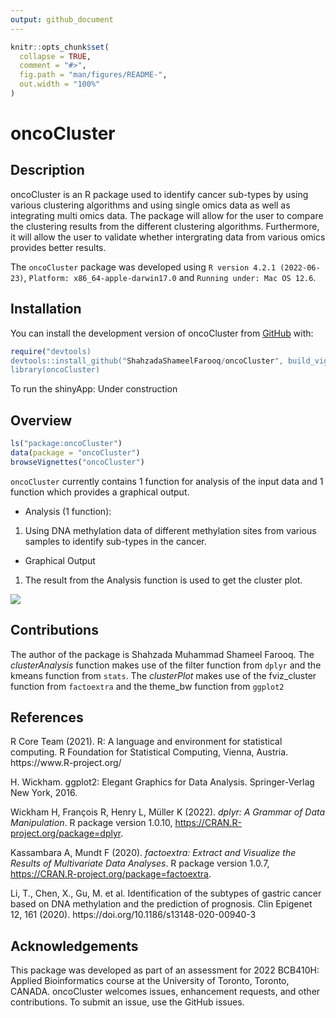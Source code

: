 ```yaml
---
output: github_document
---
```


<!-- README.md is generated from README.Rmd. Please edit that file -->

```r
knitr::opts_chunk$set(
  collapse = TRUE,
  comment = "#>",
  fig.path = "man/figures/README-",
  out.width = "100%"
)
```

# oncoCluster

<!-- badges: start -->
<!-- badges: end -->

## Description

oncoCluster is an R package used to identify cancer sub-types by using various 
clustering algorithms and using single omics data as well as integrating multi
omics data. The package will allow for the user to compare the clustering
results from the different clustering algorithms. Furthermore, it will allow the 
user to validate whether intergrating data from various omics provides better 
results. 

The `oncoCluster` package was developed using 
`R version 4.2.1 (2022-06-23)`, `Platform: x86_64-apple-darwin17.0`
and `Running under: Mac OS 12.6`.


## Installation

You can install the development version of oncoCluster from [GitHub](https://github.com/) with:

``` r
require("devtools)
devtools::install_github("ShahzadaShameelFarooq/oncoCluster", build_vignettes = TRUE)
library(oncoCluster)
```

To run the shinyApp: Under construction

## Overview

``` r
ls("package:oncoCluster")
data(package = "oncoCluster") 
browseVignettes("oncoCluster")
```
`oncoCluster` currently contains 1 function for analysis of the input data and 
1 function which provides a graphical output.

- Analysis (1 function):
1. Using DNA methylation data of different methylation sites from various 
samples to identify sub-types in the cancer.

- Graphical Output
1. The result from the Analysis function is used to get the cluster plot.

![](./inst/extdata/overview.png)

## Contributions

The author of the package is Shahzada Muhammad Shameel Farooq.
The *clusterAnalysis* function makes use of the filter function from `dplyr` and
the kmeans function from `stats`.
The *clusterPlot* makes use of the fviz_cluster function from `factoextra` and
the theme_bw function from `ggplot2`

## References

R Core Team (2021). R: A language and environment for statistical computing. R Foundation for Statistical Computing, Vienna, Austria. https://www.R-project.org/

H. Wickham. ggplot2: Elegant Graphics for Data Analysis. Springer-Verlag New York,
  2016.

Wickham H, François R, Henry L, Müller K (2022). _dplyr: A Grammar of Data
  Manipulation_. R package version 1.0.10,
  <https://CRAN.R-project.org/package=dplyr>.

Kassambara A, Mundt F (2020). _factoextra: Extract and Visualize the Results of
  Multivariate Data Analyses_. R package version 1.0.7,
  <https://CRAN.R-project.org/package=factoextra>.
  
Li, T., Chen, X., Gu, M. et al. Identification of the subtypes of gastric
cancer based on DNA methylation and the prediction of prognosis.
Clin Epigenet 12, 161 (2020). https://doi.org/10.1186/s13148-020-00940-3

## Acknowledgements 
This package was developed as part of an assessment for 2022 BCB410H: Applied Bioinformatics course at the University of Toronto, Toronto, CANADA. oncoCluster welcomes issues, enhancement requests, and other contributions. To submit an issue, use the GitHub issues.

